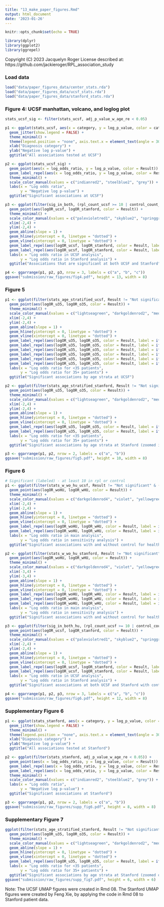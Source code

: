 ```yaml
---
title: "13_make_paper_figures.Rmd"
output: html_document
date: '2023-01-26'
---
```


```r

knitr::opts_chunk$set(echo = TRUE)

library(dplyr)
library(ggplot2)
library(ggrepel)

```

Copyright (C) 2023 Jacquelyn Roger
License described at: https://github.com/jackieroger/RPL_association_study

### Load data

```r

load("data/paper_figures_data/center_stats.rda")
load("data/paper_figures_data/ucsf_stats.rda")
load("data/paper_figures_data/stanford_stats.rda")

```

### Figure 4: UCSF manhattan, volcano, and loglog plot

```r

stats_ucsf_sig <- filter(stats_ucsf, adj_p_value_w_age_re < 0.05)

p1 <- ggplot(stats_ucsf, aes(x = category, y = log_p_value, color = category, label = phenotype)) +
  geom_jitter(show.legend = FALSE) +
  theme_minimal() +
  theme(legend.position = "none", axis.text.x = element_text(angle = 30, hjust = 1), plot.margin = margin(t = 5, b = 5, l = 20, r = 5)) +
  xlab("Diagnosis category") +
  ylab("Negative log p-value") +
  ggtitle("All associations tested at UCSF")

p2 <- ggplot(stats_ucsf_sig) +
  geom_point(aes(x = log_odds_ratio, y = log_p_value, color = Result)) +
  geom_label_repel(aes(x = log_odds_ratio, y = log_p_value, color = Result, label = ifelse(log_p_value > 100 | log_odds_ratio > 1.5 | (log_odds_ratio > 0.5 & log_p_value > 60), as.character(phenotype), '')), show.legend = FALSE, min.segment.length = unit(0, 'lines'), size = 3) +
  theme_minimal() +
  scale_color_manual(values = c("indianred2", "steelblue2", "grey")) +
  labs(x = "Log odds ratio",
       y = "Negative log p-value") +
  ggtitle("Significant associations at UCSF")

p3 <- ggplot(filter(sig_in_both, (rpl_count_ucsf >= 10 | control_count_ucsf >= 10) & (rpl_count_stanford >= 10 | control_count_stanford >= 10))) +
  geom_point(aes(logOR_ucsf, logOR_stanford, color = Result)) +
  theme_minimal() +
  scale_color_manual(values = c("palevioletred1", "skyblue2", "springgreen3")) +
  xlim(-2,4) +
  ylim(-2,4) +
  geom_abline(slope = 1) +
  geom_hline(yintercept = 0, linetype = "dotted") +
  geom_vline(xintercept = 0, linetype = "dotted") +
  geom_label_repel(aes(logOR_ucsf, logOR_stanford, color = Result, label = ifelse(logOR_ucsf < -0.8 | (logOR_stanford - logOR_ucsf > 0.5), as.character(phenotype), '')), show.legend = FALSE, min.segment.length = unit(0, 'lines'), nudge_y = 2, size = 3) +
  geom_label_repel(aes(logOR_ucsf, logOR_stanford, color = Result, label = ifelse(logOR_ucsf > 1 | (logOR_ucsf - logOR_stanford > 0.2), as.character(phenotype), '')), show.legend = FALSE, min.segment.length = unit(0, 'lines'), nudge_x = 0.5, nudge_y = -2.75, size = 3) +
  labs(x = "Log odds ratio in UCSF analysis",
       y = "Log odds ratio in Stanford analysis") +
  ggtitle("Associations that are significant at both UCSF and Stanford")

p4 <- ggarrange(p1, p2, p3, nrow = 3, labels = c("a", "b", "c"))
ggsave("submission/raw_figures/fig4.pdf", height = 13, width = 8)

```

### Figure 5

```r

p1 <- ggplot(filter(stats_age_stratified_ucsf, Result != "Not significant" & (rpl_count >= 10 | control_count >= 10))) +
  geom_point(aes(logOR_u35, logOR_o35, color = Result)) +
  theme_minimal() +
  scale_color_manual(values = c("lightseagreen", "darkgoldenrod2", "mediumpurple2", "grey")) +
  xlim(-2,4) +
  ylim(-2,4) +
  geom_abline(slope = 1) +
  geom_hline(yintercept = 0, linetype = "dotted") +
  geom_vline(xintercept = 0, linetype = "dotted") +
  geom_label_repel(aes(logOR_u35, logOR_o35, color = Result, label = ifelse(logOR_o35 - logOR_u35 > 0.25 | logOR_u35 < -1, as.character(phenotype), '')), show.legend = FALSE, min.segment.length = unit(0, 'lines'), nudge_y = 2, size = 3) +
  geom_label_repel(aes(logOR_u35, logOR_o35, color = Result, label = ifelse(logOR_u35 > 2, as.character(phenotype), '')), show.legend = FALSE, min.segment.length = unit(0, 'lines'), nudge_y = -1, size = 3) +
  geom_label_repel(aes(logOR_u35, logOR_o35, color = Result, label = ifelse(logOR_u35 > 1.5 & logOR_u35 < 2, as.character(phenotype), '')), show.legend = FALSE, min.segment.length = unit(0, 'lines'), nudge_x = 1, nudge_y = -3, size = 3) +
  geom_label_repel(aes(logOR_u35, logOR_o35, color = Result, label = ifelse(logOR_u35 > 1 & logOR_u35 < 1.5, as.character(phenotype), '')), show.legend = FALSE, min.segment.length = unit(0, 'lines'), nudge_x = 1.5, nudge_y = -0.5, size = 3) +
  geom_label_repel(aes(logOR_u35, logOR_o35, color = Result, label = ifelse(logOR_u35 > 0 & logOR_o35 < 0 & Result == "Significant in both", as.character(phenotype), '')), show.legend = FALSE, min.segment.length = unit(0, 'lines'), nudge_x = 1.5, nudge_y = -0.5, size = 3) +
  geom_label_repel(aes(logOR_u35, logOR_o35, color = Result, label = ifelse(logOR_u35 - logOR_o35 > 0.9, as.character(phenotype), '')), show.legend = FALSE, min.segment.length = unit(0, 'lines'), nudge_x = -0.5, nudge_y = -1, size = 3) +
  labs(x = "Log odds ratio for <35 patients",
       y = "Log odds ratio for 35+ patients") +
  ggtitle("Significant associations by age strata at UCSF")

p2 <- ggplot(filter(stats_age_stratified_stanford, Result != "Not significant" & (rpl_count >= 10 | control_count >= 10))) +
  geom_point(aes(logOR_u35, logOR_o35, color = Result)) +
  theme_minimal() +
  scale_color_manual(values = c("lightseagreen", "darkgoldenrod2", "mediumpurple2", "grey")) +
  xlim(-2,4) +
  ylim(-2,4) +
  geom_abline(slope = 1) +
  geom_hline(yintercept = 0, linetype = "dotted") +
  geom_vline(xintercept = 0, linetype = "dotted") +
  geom_label_repel(aes(logOR_u35, logOR_o35, color = Result, label = ifelse(logOR_o35 - logOR_u35 > 0.5 | logOR_u35 < -0.8, as.character(phenotype), '')), show.legend = FALSE, min.segment.length = unit(0, 'lines'), nudge_y = 2.5, size = 3) +
  geom_label_repel(aes(logOR_u35, logOR_o35, color = Result, label = ifelse(logOR_u35 - logOR_o35 > 1 | logOR_u35 > 1.4 | (logOR_u35 > 0 & logOR_o35 < 0 & Result == "Significant in both"), as.character(phenotype), '')), show.legend = FALSE, min.segment.length = unit(0, 'lines'), nudge_y = -1.5, size = 3) +
  labs(x = "Log odds ratio for <35 patients",
       y = "Log odds ratio for 35+ patients") +
  ggtitle("Significant associations by age strata at Stanford (zoomed in)")

p3 <- ggarrange(p1, p2, nrow = 2, labels = c("a", "b"))
ggsave("submission/raw_figures/fig5.pdf", height = 10, width = 8)

```

### Figure 6

```r

# Significant (labeled) - at least 10 in rpl or control
p1 <- ggplot(filter(stats_w_wo_hu_ucsf, Result != "Not significant" & (rpl_count >= 10 | control_count >= 10))) +
  geom_point(aes(logOR_woHU, logOR_wHU, color = Result)) +
  theme_minimal() +
  scale_color_manual(values = c("darkgoldenrod4", "violet", "yellowgreen", "grey")) +
  xlim(-2,4) +
  ylim(-2,4) +
  geom_abline(slope = 1) +
  geom_hline(yintercept = 0, linetype = "dotted") +
  geom_vline(xintercept = 0, linetype = "dotted") +
  geom_label_repel(aes(logOR_woHU, logOR_wHU, color = Result, label = ifelse(logOR_wHU - logOR_woHU > 0.1 | logOR_woHU < -0.9, as.character(phenotype), '')), show.legend = FALSE, min.segment.length = unit(0, 'lines'), nudge_y = 1, size = 3) +
  geom_label_repel(aes(logOR_woHU, logOR_wHU, color = Result, label = ifelse(logOR_woHU - logOR_wHU > 0.1 | logOR_woHU > 2, as.character(phenotype), '')), show.legend = FALSE, min.segment.length = unit(0, 'lines'), nudge_y = -2, size = 3) +
  labs(x = "Log odds ratio in main analysis",
       y = "Log odds ratio in sensitivity analysis") +
  ggtitle("Significant associations with and without control for healthcare utilization at UCSF")

p2 <- ggplot(filter(stats_w_wo_hu_stanford, Result != "Not significant" & (rpl_count >= 10 | control_count >= 10))) +
  geom_point(aes(logOR_woHU, logOR_wHU, color = Result)) +
  theme_minimal() +
  scale_color_manual(values = c("darkgoldenrod4", "violet", "yellowgreen", "grey")) +
  xlim(-3,4) +
  ylim(-3,4) +
  geom_abline(slope = 1) +
  geom_hline(yintercept = 0, linetype = "dotted") +
  geom_vline(xintercept = 0, linetype = "dotted") +
  geom_label_repel(aes(logOR_woHU, logOR_wHU, color = Result, label = ifelse(logOR_wHU - logOR_woHU > 0.5 | logOR_woHU < -0.9, as.character(phenotype), '')), show.legend = FALSE, min.segment.length = unit(0, 'lines'), nudge_y = 1, size = 3) +
  geom_label_repel(aes(logOR_woHU, logOR_wHU, color = Result, label = ifelse((logOR_woHU - logOR_wHU > 0.8 & logOR_woHU < 0), as.character(phenotype), '')), show.legend = FALSE, min.segment.length = unit(0, 'lines'), nudge_x = -1, nudge_y = -1, size = 3) +
  geom_label_repel(aes(logOR_woHU, logOR_wHU, color = Result, label = ifelse((logOR_woHU - logOR_wHU > 0.8 & logOR_woHU > 0) | logOR_woHU > 2, as.character(phenotype), '')), show.legend = FALSE, min.segment.length = unit(0, 'lines'), nudge_x = 2, nudge_y = -1, size = 3) +
  labs(x = "Log odds ratio in main analysis",
       y = "Log odds ratio in sensitivity analysis") +
  ggtitle("Significant associations with and without control for healthcare utilization at Stanford")

p3 <- ggplot(filter(sig_in_both_hu, (rpl_count_ucsf >= 10 | control_count_ucsf >= 10) & (rpl_count_stanford >= 10 | control_count_stanford >= 10))) +
  geom_point(aes(logOR_ucsf, logOR_stanford, color = Result)) +
  theme_minimal() +
  scale_color_manual(values = c("palevioletred1", "skyblue2", "springgreen3")) +
  xlim(-2,4) +
  ylim(-2,4) +
  geom_abline(slope = 1) +
  geom_hline(yintercept = 0, linetype = "dotted") +
  geom_vline(xintercept = 0, linetype = "dotted") +
  geom_label_repel(aes(logOR_ucsf, logOR_stanford, color = Result, label = ifelse(logOR_ucsf < -0.8 | (logOR_stanford - logOR_ucsf > 0.3), as.character(phenotype), '')), show.legend = FALSE, min.segment.length = unit(0, 'lines'), nudge_y = 2, size = 3) +
  geom_label_repel(aes(logOR_ucsf, logOR_stanford, color = Result, label = ifelse(logOR_ucsf > 1 | (logOR_ucsf - logOR_stanford > 0.3), as.character(phenotype), '')), show.legend = FALSE, min.segment.length = unit(0, 'lines'), nudge_y = -2.5, size = 3) +
  labs(x = "Log odds ratio in UCSF analysis",
       y = "Log odds ratio in Stanford analysis") +
  ggtitle("Significant associations at both UCSF and Stanford with control for healthcare utilization")

p4 <- ggarrange(p1, p2, p3, nrow = 3, labels = c("a", "b", "c"))
ggsave("submission/raw_figures/fig6.pdf", height = 12, width = 8)

```

### Supplementary Figure 6

```r

p1 <- ggplot(stats_stanford, aes(x = category, y = log_p_value, color = category, label = phenotype)) +
  geom_jitter(show.legend = FALSE) +
  theme_minimal() +
  theme(legend.position = "none", axis.text.x = element_text(angle = 30, hjust = 1), plot.margin = margin(t = 5, b = 5, l = 20, r = 5)) +
  xlab("Diagnosis category") +
  ylab("Negative log p-value") +
  ggtitle("All associations tested at Stanford")

p2 <- ggplot(filter(stats_stanford, adj_p_value_w_age_re < 0.05)) +
  geom_point(aes(x = log_odds_ratio, y = log_p_value, color = Result)) +
  geom_label_repel(aes(x = log_odds_ratio, y = log_p_value, color = Result, label = ifelse(log_p_value > 120 & log_p_value < 150, as.character(phenotype), '')), show.legend = FALSE, min.segment.length = unit(0, 'lines'), size = 3, nudge_y = 30) +
  geom_label_repel(aes(x = log_odds_ratio, y = log_p_value, color = Result, label = ifelse(log_p_value > 200, as.character(phenotype), '')), show.legend = FALSE, min.segment.length = unit(0, 'lines'), size = 3, nudge_y = -30) +
  theme_minimal() +
  scale_color_manual(values = c("indianred2", "steelblue2", "grey")) +
  labs(x = "Log odds ratio",
       y = "Negative log p-value") +
  ggtitle("Significant associations at Stanford")

p3 <- ggarrange(p1, p2, nrow = 2, labels = c("a", "b"))
ggsave("submission/raw_figures/supp_fig6.pdf", height = 8, width = 8)

```

### Supplementary Figure 7

```r

ggplot(filter(stats_age_stratified_stanford, Result != "Not significant" & (rpl_count >= 10 | control_count >= 10))) +
  geom_point(aes(logOR_u35, logOR_o35, color = Result)) +
  theme_minimal() +
  scale_color_manual(values = c("lightseagreen", "darkgoldenrod2", "mediumpurple2", "grey")) +
  geom_abline(slope = 1) +
  geom_hline(yintercept = 0, linetype = "dotted") +
  geom_vline(xintercept = 0, linetype = "dotted") +
  geom_label_repel(aes(logOR_u35, logOR_o35, color = Result, label = ifelse(logOR_o35 < -10, as.character(phenotype), '')), show.legend = FALSE, min.segment.length = unit(0, 'lines'), nudge_y = 1, size = 2) +
  labs(x = "Log odds ratio for <35 patients",
       y = "Log odds ratio for 35+ patients") +
  ggtitle("Significant associations by age strata at Stanford (zoomed out)")
ggsave("submission/raw_figures/supp_fig7.pdf", height = 6, width = 6)

```

Note: The UCSF UMAP figures were created in Rmd 08. The Stanford UMAP figures were created by Feng Xie, by applying the code in Rmd 08 to Stanford patient data.
